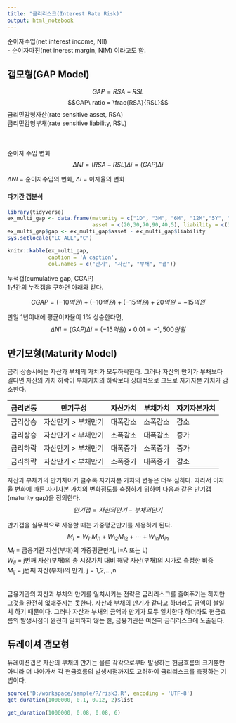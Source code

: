```yaml
---
title: "금리리스크(Interest Rate Risk)"
output: html_notebook
---
```




순이자수입(net interest income, NII)  
- 순이자마진(net inerest margin, NIM) 이라고도 함.


## 갭모형(GAP Model)


$$ GAP = RSA - RSL$$
$$GAP\ ratio = \frac{RSA}{RSL}$$
금리민감형자산(rate sensitive asset, RSA)  
금리민감형부채(rate sensitive liability, RSL)  
\
\

순이자 수입 변화
$$\Delta NI = (RSA - RSL)\Delta i = (GAP)\Delta i$$

$\Delta NI$ = 순이자수입의 변화, $\Delta i$ = 이자율의 변화  



#### 다기간 갭분석

```r
library(tidyverse)
ex_multi_gap <- data.frame(maturity = c("1D", "3M", "6M", "12M","5Y", "10Y"),
                           asset = c(20,30,70,90,40,5), liability = c(30,40,85,70,30,5))
ex_multi_gap$gap <- ex_multi_gap$asset - ex_multi_gap$liability
Sys.setlocale("LC_ALL","C")
```

```r
knitr::kable(ex_multi_gap, 
             caption = 'A caption', 
             col.names = c("만기", "자산", "부채", "갭"))

```



누적갭(cumulative gap, CGAP)  
1년간의 누적갭을 구하면 아래와 같다.

$$ CGAP = (-10억원) + (-10억원) + (-15억원) + 20억원 = -15억원$$


만일 1년이내에 평균이자율이 1% 상승한다면, 
$$\Delta NI = (GAP)\Delta i = (-15억원) \times 0.01 = -1,500 만원$$


## 만기모형(Maturity Model)

금리 상승시에는 자산과 부채의 가치가 모두하락한다. 그러나 자산의 만기가 부채보다 길다면 자산의 가치 하락이 부채가치의 하락보다 상대적으로 크므로 자기자본 가치가 감소한다. 

금리변동|만기구성|자산가치|부채가치|자기자본가치
-|-|-|-|-
금리상승|자산만기 > 부채만기 |대폭감소|소폭감소|감소
금리상승|자산만기 < 부채만기 |소폭감소|대폭감소|증가
금리하락|자산만기 > 부채만기 |대폭증가|소폭증가|증가
금리하락|자산만기 < 부채만기 |소폭증가|대폭증가|감소

자산과 부채가의 만기차이가 클수록 자기자본 가치의 변동은 더욱 심하다. 따라서 이자율 변화에 따른 자기자본 가치의 변화정도를 측정하기 위하여 다음과 같은 만기갭(maturity gap)을 정의한다. 
$$만기갭 = 자산의 만기 - 부채의 만기$$

만기갭을 실무적으로 사용할 때는 가중평균만기를 사용하게 된다. 
$$M_i = W_{i1}M_{i1} + W_{i2}M_{i2} + \cdots + W_{in}M_{in}$$
$M_i$ = 금융기관 자산(부채)의 가중평균만기, i=A 또는 L)  
$W_{ij}$ = j번째 자산(부채)의 총 시장가치 대비 해당 자산(부채)의 시가로 측정한 비중  
$M_{ij}$ = j번째 자산(부채)의 만기, j = 1,2,...,n  

\
금융기관의 자산과 부채의 만기를 일치시키는 전략은 금리리스크를 줄여주기는 하지만 그것을 완전히 없애주지는 못한다. 자산과 부채의 만기가 같다고 하더라도 금액이 불일치 하기 때문이다. 그러나 자산과 부채의 금액과 만기가 모두 일치한다 하더라도 현금흐름의 발생시점이 완전히 일치하지 않는 한, 금융기관은 여전히 금리리스크에 노출된다. 

## 듀레이셔 갭모형

듀레이션갭은 자산의 부채의 만기는 물론 각각으로부터 발생하는 현금흐름의 크기뿐만 아니라 더 나아가서 각 현금흐름의 발생시점까지도 고려하여 금리리스크를 측정하는 기법이다.


```r
source('D:/workspace/sample/R/risk3.R', encoding = 'UTF-8')
get_duration(1000000, 0.1, 0.12, 2)$list
```


```r
get_duration(1000000, 0.08, 0.08, 6)
```
